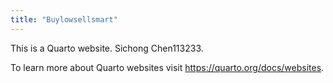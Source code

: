 ```yaml
---
title: "Buylowsellsmart"
---
```


This is a Quarto website. Sichong Chen113233.

To learn more about Quarto websites visit <https://quarto.org/docs/websites>.
